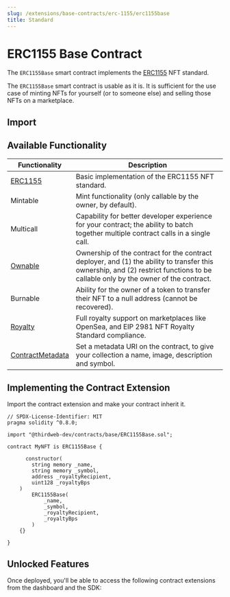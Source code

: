 ```yaml
---
slug: /extensions/base-contracts/erc-1155/erc1155base
title: Standard
---
```



# ERC1155 Base Contract

The `ERC1155Base` smart contract implements the [ERC1155](https://eips.ethereum.org/EIPS/eip-1155) NFT standard.

The `ERC1155Base` smart contract is usable as it is. It is sufficient for the use case of minting NFTs for yourself (or to someone else) and selling those NFTs on a marketplace.

<ViewContractCodeButton
  link="https://github.com/thirdweb-dev/contracts/blob/main/contracts/base/ERC1155Base.sol"
  name="ERC1155Base"
/>

## Import

<ImportSnippet type="base" category="ERC1155" name="ERC1155Base" />

## Available Functionality

| Functionality                                                                            | Description                                                                                                                                                                       |
| ---------------------------------------------------------------------------------------- | --------------------------------------------------------------------------------------------------------------------------------------------------------------------------------- |
| [ERC1155](https://github.com/thirdweb-dev/contracts/blob/main/contracts/eip/ERC1155.sol) | Basic implementation of the ERC1155 NFT standard.                                                                                                                                 |
| Mintable                                                                                 | Mint functionality (only callable by the owner, by default).                                                                                                                      |
| Multicall                                                                                | Capability for better developer experience for your contract; the ability to batch together multiple contract calls in a single call.                                             |
| [Ownable](/extensions/features/ownable)                                                  | Ownership of the contract for the contract deployer, and (1) the ability to transfer this ownership, and (2) restrict functions to be callable only by the owner of the contract. |
| Burnable                                                                                 | Ability for the owner of a token to transfer their NFT to a null address (cannot be recovered).                                                                                   |
| [Royalty](/extensions/features/royalty)                                                  | Full royalty support on marketplaces like OpenSea, and EIP 2981 NFT Royalty Standard compliance.                                                                                  |
| [ContractMetadata](/extensions/features/contractmetadata)                                | Set a metadata URI on the contract, to give your collection a name, image, description and symbol.                                                                                |

## Implementing the Contract Extension

Import the contract extension and make your contract inherit it.

```solidity
// SPDX-License-Identifier: MIT
pragma solidity ^0.8.0;

import "@thirdweb-dev/contracts/base/ERC1155Base.sol";

contract MyNFT is ERC1155Base {

	  constructor(
        string memory _name,
        string memory _symbol,
        address _royaltyRecipient,
        uint128 _royaltyBps
    )
        ERC1155Base(
            _name,
            _symbol,
            _royaltyRecipient,
            _royaltyBps
        )
    {}

}
```

## Unlocked Features

Once deployed, you'll be able to access the following contract extensions from the dashboard and the SDK:

<div className="row" style={{ marginBottom: 24, flexWrap: 'wrap' }}>
<div className="col col--4" style={{marginTop:16}} >
    <QuickstartCard
        name="Contract Metadata"
        link="/extensions/features/contractmetadata#unlocked-features"
        image="/assets/icons/general.png"
    />
</div>

<div className="col col--4" style={{marginTop:16}}>
    <QuickstartCard
        name="Royalties"
        link="/extensions/features/royalty#unlocked-features"
        image="/assets/icons/general.png"
    />
</div>
<div className="col col--4" style={{marginTop:16}}>
    <QuickstartCard
        name="Ownable"
        link="/extensions/features/ownable#unlocked-features"
        image="/assets/icons/general.png"
    />
</div>
<div className="col col--4" style={{marginTop:16}}>
    <QuickstartCard
        name="Mintable"
        link="/pre-built-contracts/nft-collection#minting-nfts"
        image="/assets/icons/nft.png"
    />
</div><div className="col col--4" style={{marginTop:16}}>
    <QuickstartCard
        name="Burnable"
        link="/pre-built-contracts/nft-collection#burning-nfts"
        image="/assets/icons/nft.png"
    />
</div>
</div>

